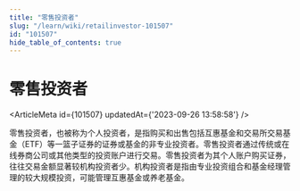 ```yaml
---
title: "零售投资者"
slug: "/learn/wiki/retailinvestor-101507"
id: "101507"
hide_table_of_contents: true
---
```



# 零售投资者

<ArticleMeta id={101507} updatedAt={'2023-09-26 13:58:58'} />
<div className='border-solid border-b border-t-0 my-4 border-[var(--ifm-color-gray-300)]' />

零售投资者，也被称为个人投资者，是指购买和出售包括互惠基金和交易所交易基金（ETF）等一篮子证券的证券或基金的非专业投资者。零售投资者通过传统或在线券商公司或其他类型的投资账户进行交易。零售投资者为其个人账户购买证券，往往交易金额显著较机构投资者少。机构投资者是指由专业投资组合和基金经理管理的较大规模投资，可能管理互惠基金或养老基金。
